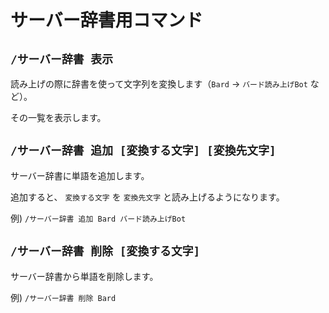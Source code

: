 # サーバー辞書用コマンド

## `/サーバー辞書 表示`

読み上げの際に辞書を使って文字列を変換します（`Bard` -> `バード読み上げBot` など）。

その一覧を表示します。

## `/サーバー辞書 追加 [変換する文字] [変換先文字]`

サーバー辞書に単語を追加します。

追加すると、 `変換する文字` を `変換先文字` と読み上げるようになります。

例) `/サーバー辞書 追加 Bard バード読み上げBot`

## `/サーバー辞書 削除 [変換する文字]`

サーバー辞書から単語を削除します。

例) `/サーバー辞書 削除 Bard`
